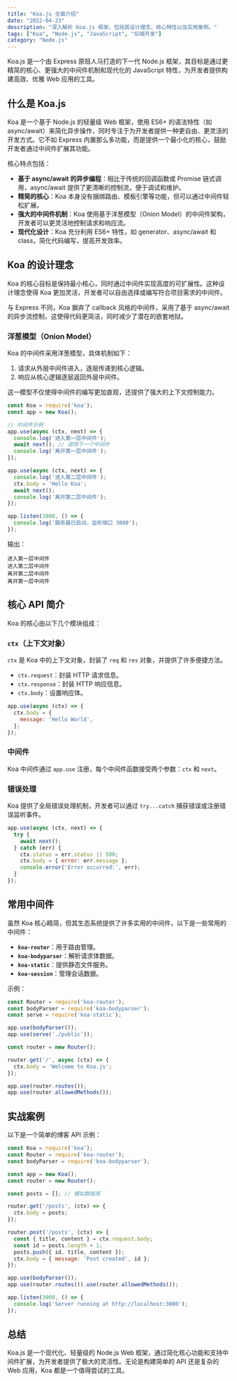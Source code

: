 ```yaml
---
title: "Koa.js 全面介绍"
date: "2022-04-23"
description: "深入解析 Koa.js 框架，包括其设计理念、核心特性以及实用案例。"
tags: ["Koa", "Node.js", "JavaScript", "后端开发"]
category: "Node.js"
---
```


Koa.js 是一个由 Express 原班人马打造的下一代 Node.js 框架，其目标是通过更精简的核心、更强大的中间件机制和现代化的 JavaScript 特性，为开发者提供构建高效、优雅 Web 应用的工具。

## 什么是 Koa.js

Koa 是一个基于 Node.js 的轻量级 Web 框架，使用 ES6+ 的语法特性（如 async/await）来简化异步操作，同时专注于为开发者提供一种更自由、更灵活的开发方式。它不如 Express 内置那么多功能，而是提供一个最小化的核心，鼓励开发者通过中间件扩展其功能。

核心特点包括：

- **基于 async/await 的异步编程**：相比于传统的回调函数或 Promise 链式调用，async/await 提供了更清晰的控制流，便于调试和维护。
- **精简的核心**：Koa 本身没有捆绑路由、模板引擎等功能，但可以通过中间件轻松扩展。
- **强大的中间件机制**：Koa 使用基于洋葱模型（Onion Model）的中间件架构，开发者可以更灵活地控制请求和响应流。
- **现代化设计**：Koa 充分利用 ES6+ 特性，如 generator、async/await 和 class，简化代码编写，提高开发效率。

## Koa 的设计理念

Koa 的核心目标是保持最小核心，同时通过中间件实现高度的可扩展性。这种设计理念使得 Koa 更加灵活，开发者可以自由选择或编写符合项目需求的中间件。

与 Express 不同，Koa 摒弃了 callback 风格的中间件，采用了基于 async/await 的异步流控制，这使得代码更简洁，同时减少了潜在的嵌套地狱。

### 洋葱模型（Onion Model）

Koa 的中间件采用洋葱模型，具体机制如下：

1. 请求从外层中间件进入，逐层传递到核心逻辑。
2. 响应从核心逻辑逐层返回外层中间件。

这一模型不仅使得中间件的编写更加直观，还提供了强大的上下文控制能力。

```javascript
const Koa = require('koa');
const app = new Koa();

// 中间件示例
app.use(async (ctx, next) => {
  console.log('进入第一层中间件');
  await next(); // 调用下一个中间件
  console.log('离开第一层中间件');
});

app.use(async (ctx, next) => {
  console.log('进入第二层中间件');
  ctx.body = 'Hello Koa';
  await next();
  console.log('离开第二层中间件');
});

app.listen(3000, () => {
  console.log('服务器已启动，监听端口 3000');
});
```

输出：

```
进入第一层中间件
进入第二层中间件
离开第二层中间件
离开第一层中间件
```

## 核心 API 简介

Koa 的核心由以下几个模块组成：

### `ctx`（上下文对象）
`ctx` 是 Koa 中的上下文对象，封装了 `req` 和 `res` 对象，并提供了许多便捷方法。

- `ctx.request`：封装 HTTP 请求信息。
- `ctx.response`：封装 HTTP 响应信息。
- `ctx.body`：设置响应体。

```javascript
app.use(async (ctx) => {
  ctx.body = {
    message: 'Hello World',
  };
});
```

### 中间件
Koa 中间件通过 `app.use` 注册，每个中间件函数接受两个参数：`ctx` 和 `next`。

### 错误处理
Koa 提供了全局错误处理机制，开发者可以通过 `try...catch` 捕获错误或注册错误监听事件。

```javascript
app.use(async (ctx, next) => {
  try {
    await next();
  } catch (err) {
    ctx.status = err.status || 500;
    ctx.body = { error: err.message };
    console.error('Error occurred:', err);
  }
});
```

## 常用中间件

虽然 Koa 核心精简，但其生态系统提供了许多实用的中间件，以下是一些常用的中间件：

- **`koa-router`**：用于路由管理。
- **`koa-bodyparser`**：解析请求体数据。
- **`koa-static`**：提供静态文件服务。
- **`koa-session`**：管理会话数据。

示例：

```javascript
const Router = require('koa-router');
const bodyParser = require('koa-bodyparser');
const serve = require('koa-static');

app.use(bodyParser());
app.use(serve('./public'));

const router = new Router();

router.get('/', async (ctx) => {
  ctx.body = 'Welcome to Koa.js';
});

app.use(router.routes());
app.use(router.allowedMethods());
```

## 实战案例

以下是一个简单的博客 API 示例：

```javascript
const Koa = require('koa');
const Router = require('koa-router');
const bodyParser = require('koa-bodyparser');

const app = new Koa();
const router = new Router();

const posts = []; // 模拟数据库

router.get('/posts', (ctx) => {
  ctx.body = posts;
});

router.post('/posts', (ctx) => {
  const { title, content } = ctx.request.body;
  const id = posts.length + 1;
  posts.push({ id, title, content });
  ctx.body = { message: 'Post created', id };
});

app.use(bodyParser());
app.use(router.routes()).use(router.allowedMethods());

app.listen(3000, () => {
  console.log('Server running at http://localhost:3000');
});
```

## 总结

Koa.js 是一个现代化、轻量级的 Node.js Web 框架，通过简化核心功能和支持中间件扩展，为开发者提供了极大的灵活性。无论是构建简单的 API 还是复杂的 Web 应用，Koa 都是一个值得尝试的工具。
